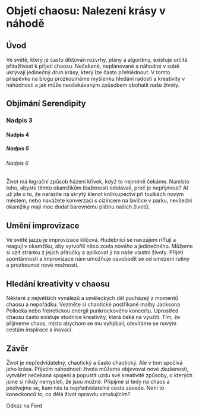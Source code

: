 
# Objetí chaosu: Nalezení krásy v náhodě

## Úvod

Ve světě, který je často diktován rozvrhy, plány a algoritmy, existuje určitá přitažlivost k přijetí chaosu. Nečekané, neplánované a náhodné v sobě ukrývají jedinečný druh krásy, který lze často přehlédnout. V tomto příspěvku na blogu prozkoumáme myšlenku hledání radosti a kreativity v náhodnosti a jak může neočekávaným způsobem obohatit naše životy.

## Objímání Serendipity

### Nadpis 3

#### Nadpis 4

##### Nadpis 5

###### Nadpis 6

Život má legrační způsob házení křivek, když to nejméně čekáme. Namísto toho, abyste těmto okamžikům blaženosti odolávali, proč je nepřijmout? Ať už jde o to, že narazíte na skrytý klenot knihkupectví při toulkách novým městem, nebo navážete konverzaci s cizincem na lavičce v parku, nevšední okamžiky mají moc dodat barevnému plátnu našich životů.

## Umění improvizace

Ve světě jazzu je improvizace klíčová. Hudebníci se navzájem riffují a reagují v okamžiku, aby vytvořili něco zcela nového a jedinečného. Můžeme si vzít stránku z jejich příručky a aplikovat ji na naše vlastní životy. Přijetí spontánnosti a improvizace nám umožňuje osvobodit se od omezení rutiny a prozkoumat nové možnosti.

## Hledání kreativity v chaosu

Některé z největších vynálezů a uměleckých děl pocházejí z momentů chaosu a nepořádku. Vezměte si chaotické postříkané malby Jacksona Pollocka nebo frenetickou energii punkrockového koncertu. Uprostřed chaosu často existuje studnice kreativity, která čeká na využití. Tím, že přijmeme chaos, místo abychom se mu vyhýbali, otevíráme se novým cestám inspirace a inovací.

## Závěr

Život je nepředvídatelný, chaotický a často chaotický. Ale v tom spočívá jeho krása. Přijetím náhodnosti života můžeme objevovat nové zkušenosti, vytvářet nečekaná spojení a popustit uzdu své kreativitě způsoby, o kterých jsme si nikdy nemysleli, že jsou možné. Připijme si tedy na chaos a podívejme se, kam nás ta nepředvídatelná cesta zavede. Není to koneckonců to, co dělá život opravdu vzrušujícím?

<Link target="_blank" href="https://www.ford.co.uk/">
  Odkaz na Ford
</Link>
